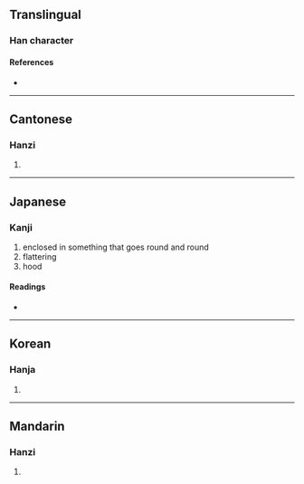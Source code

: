 {{character info}}
==Translingual==

===Han character===
{{Han char|rn=23|rad=匸|as=06|sn=8|four=71716|canj=SOMR|ids=⿷匚合}}

====References====
* {{Han ref|kx=0155.070|dkj=02683|dj=0347.190|hdz=10085.140|uh=533C|ud=21308|bh=CBD8|bd=52184}}

----

==Cantonese==

===Hanzi===
{{yue-hanzi|jyut=hap1|y=hap1}}

# {{rfdef|yue|sort=匸06}}

----

==Japanese==

===Kanji===
{{ja-kanji|grade=|rs=匸06}}

# enclosed in something that goes round and round
# flattering
# hood

====Readings====
* {{ja-readings|on=あん,おん, こう|kun=こびへつら-う, めぐ-る,めぐるさま}}

----

==Korean==

===Hanja===
{{ko-hanja|hangeul=압|rv=ap|mr=ap}}

# {{rfdef|ko|sort=匸06}}

----

==Mandarin==

===Hanzi===
{{cmn-hanzi|pin=[[kē]] ([[ke1]]), [[ǎn]] ([[an3]]), [[qià]] ([[qia4]])|wg=k'o<sup>1</sup>, an<sup>3</sup>, ch'ia<sup>4</sup>}}

# {{rfdef|cmn|sort=匸06}}